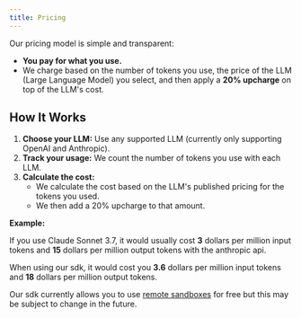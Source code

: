 ```yaml
---
title: Pricing
---
```


Our pricing model is simple and transparent:

- **You pay for what you use.**
- We charge based on the number of tokens you use, the price of the LLM (Large Language Model) you select, and then apply a **20% upcharge** on top of the LLM's cost.

## How It Works

1. **Choose your LLM:** Use any supported LLM (currently only supporting OpenAI and Anthropic).
2. **Track your usage:** We count the number of tokens you use with each LLM.
3. **Calculate the cost:**
   - We calculate the cost based on the LLM's published pricing for the tokens you used.
   - We then add a 20% upcharge to that amount.

**Example:**

If you use Claude Sonnet 3.7, it would usually cost **3** dollars per million input tokens and **15** dollars per million output tokens with the anthropic api.

When using our sdk, it would cost you **3.6** dollars per million input tokens and **18** dollars per million output tokens.

Our sdk currently allows you to use [remote sandboxes](/sandbox-sdk/overview) for free but this may be subject to change in the future.
